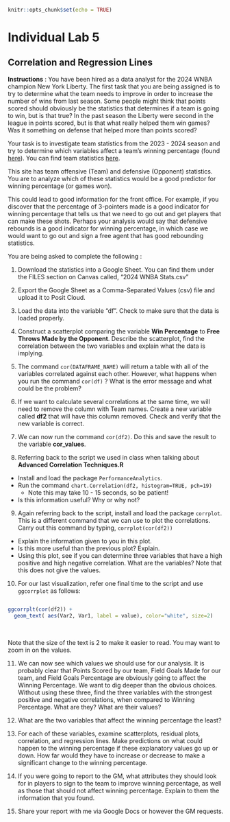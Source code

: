 
```r
knitr::opts_chunk$set(echo = TRUE)
```

# Individual Lab 5  {.unnumbered}

## Correlation and Regression Lines  

**Instructions** : You have been hired as a data analyst for the 2024 WNBA champion New York Liberty. The first task that you are being assigned is to try to determine what the team needs to improve in order to increase the number of wins from last season. Some people might think that points scored should obviously be the statistics that determines if a team is going to win, but is that true? In the past season the Liberty were second in the league in points scored, but is that what really helped them win games? Was it something on defense that helped more than points scored? <br>

Your task is to investigate team statistics from the 2023 - 2024 season and try to determine which variables affect a team’s winning percentage (found <a href="https://www.espn.com/wnba/standings">here</a>). You can find team statistics <a href="https://www.espn.com/wnba/stats/team">here</a>. <br>

This site has team offensive (Team) and defensive (Opponent) statistics. You are to analyze which of these statistics would be a good predictor for winning percentage (or games won). <br>

This could lead to good information for the front office. For example, if you discover that the percentage of 3-pointers made is a good indicator for winning percentage that tells us that we need to go out and get players that can make these shots. Perhaps your analysis would say that defensive rebounds is a good indicator for winning percentage, in which case we would want to go out and sign a free agent that has good rebounding statistics. <br>

You are being asked to complete the following : <br>

1.  Download the statistics into a Google Sheet. You can find them under the FILES section on Canvas called, “2024 WNBA Stats.csv”

2.  Export the Google Sheet as a Comma-Separated Values (csv) file and upload it to Posit Cloud.

3.  Load the data into the variable “df”. Check to make sure that the data is loaded properly.

4.  Construct a scatterplot comparing the variable **Win Percentage** to **Free Throws Made by the Opponent**. Describe the scatterplot, find the correlation between the two variables and explain what the data is implying.

5.  The command `cor(DATAFRAME_NAME)` will return a table with all of the variables correlated against each other. However, what happens when you run the command `cor(df)` ? What is the error message and what could be the problem?

6.  If we want to calculate several correlations at the same time, we will need to remove the column with Team names. Create a new variable called **df2** that will have this column removed. Check and verify that the new variable is correct.

7.  We can now run the command `cor(df2)`. Do this and save the result to the variable **cor_values**.

8.  Referring back to the script we used in class when talking about **Advanced Correlation Techniques.R**

-   Install and load the package `PerformanceAnalytics`.
-   Run the command `chart.Correlation(df2, histogram=TRUE, pch=19)`
    -   Note this may take 10 - 15 seconds, so be patient!
-   Is this information useful? Why or why not?

9.  Again referring back to the script, install and load the package `corrplot`. This is a different command that we can use to plot the correlations. Carry out this command by typing, `corrplot(cor(df2))`

-   Explain the information given to you in this plot.
-   Is this more useful than the previous plot? Explain.
-   Using this plot, see if you can determine three variables that have a high positive and high negative correlation. What are the variables? Note that this does not give the values.

10. For our last visualization, refer one final time to the script and use `ggcorrplot` as follows:

``` r

ggcorrplt(cor(df2)) +
  geom_text( aes(Var2, Var1, label = value), color="white", size=2)
  
```

<br> Note that the size of the text is 2 to make it easier to read. You may want to zoom in on the values.

11. We can now see which values we should use for our analysis. It is probably clear that Points Scored by our team, Field Goals Made for our team, and Field Goals Percentage are obviously going to affect the Winning Percentage. We want to dig deeper than the obvious choices. Without using these three, find the three variables with the strongest positive and negative correlations, when compared to Winning Percentage. What are they? What are their values?

12. What are the two variables that affect the winning percentage the least?

13. For each of these variables, examine scatterplots, residual plots, correlation, and regression lines. Make predictions on what could happen to the winning percentage if these explanatory values go up or down. How far would they have to increase or decrease to make a significant change to the winning percentage.

14. If you were going to report to the GM, what attributes they should look for in players to sign to the team to improve winning percentage, as well as those that should not affect winning percentage. Explain to them the information that you found.

15. Share your report with me via Google Docs or however the GM requests.
